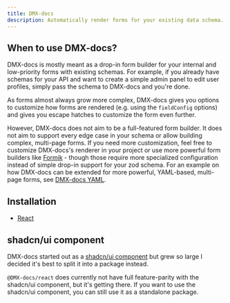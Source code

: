 ```yaml
---
title: DMX-docs
description: Automatically render forms for your existing data schema.
---
```


<AlertBanner />

## When to use DMX-docs?

DMX-docs is mostly meant as a drop-in form builder for your internal and low-priority forms with existing schemas. For example, if you already have schemas for your API and want to create a simple admin panel to edit user profiles, simply pass the schema to DMX-docs and you're done.

As forms almost always grow more complex, DMX-docs gives you options to customize how forms are rendered (e.g. using the `fieldConfig` options) and gives you escape hatches to customize the form even further.

However, DMX-docs does not aim to be a full-featured form builder. It does not aim to support every edge case in your schema or allow building complex, multi-page forms. If you need more customization, feel free to customize DMX-docs's renderer in your project or use more powerful form builders like [Formik](https://formik.org/) - though those require more specialized configuration instead of simple drop-in support for your zod schema. For an example on how DMX-docs can be extended for more powerful, YAML-based, multi-page forms, see [DMX-docs YAML](https://github.com/roeyazroel/auto-form).

## Installation

- [React](/docs/react/getting-started)

## shadcn/ui component

DMX-docs started out as a [shadcn/ui component](https://github.com/vantezzen/auto-form) but grew so large I decided it's best to split it into a package instead.

`@DMX-docs/react` does currently not have full feature-parity with the shadcn/ui component, but it's getting there. If you want to use the shadcn/ui component, you can still use it as a standalone package.
